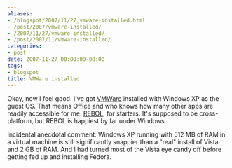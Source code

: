 ```yaml
---
aliases:
- /blogspot/2007/11/27_vmware-installed.html
- /post/2007/vmware-installed/
- /2007/11/27/vmware-installed/
- /post/2007/11/vmware-installed/
categories:
- post
date: 2007-11-27 00:00:00-08:00
tags:
- blogspot
title: VMWare installed
---
```


Okay, now I feel good. I've got <a href="http://www.vmware.com/">VMWare</a> installed with Windows XP as the guest OS. That means Office and who knows how many other apps are readily accessible for me. <a href="http://rebol.com/">REBOL</a>, for starters. It's supposed to be cross-platform, but REBOL is happiest by far under Windows.

Incidental anecdotal comment: Windows XP running with 512 MB of RAM in a virtual machine is still significantly snappier than a "real" install of Vista and 2 GB of RAM. And I had turned most of the Vista eye candy off before getting fed up and installing Fedora.
